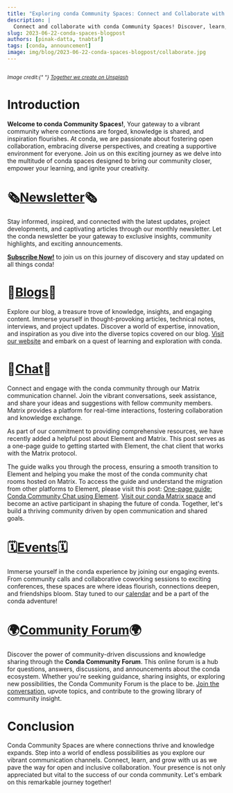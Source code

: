 ```yaml
---
title: "Exploring conda Community Spaces: Connect and Collaborate with Us!"
description: |
  Connect and collaborate with conda Community Spaces! Discover, learn, and stay connected with our vibrant community. Explore resources, gain insights, and ignite your creativity. Join us on this exciting journey!"
slug: 2023-06-22-conda-spaces-blogpost
authors: [pinak-datta, tnabtaf]
tags: [conda, announcement]
image: img/blog/2023-06-22-conda-spaces-blogpost/collaborate.jpg
---
```



<Image img={colab} />
<p>
  <i>
    <small>
      Image credit:{" "}
      <a href="https://unsplash.com/photos/bq31L0jQAjU">
        Together we create on Unsplash
      </a>
    </small>
  </i>
</p>

# Introduction

**Welcome to conda Community Spaces!**, Your gateway to a vibrant community where connections are forged, knowledge is shared, and inspiration flourishes. At conda, we are passionate about fostering open collaboration, embracing diverse perspectives, and creating a supportive environment for everyone. Join us on this exciting journey as we delve into the multitude of conda spaces designed to bring our community closer, empower your learning, and ignite your creativity.

<!-- truncate -->

# 🗞️[Newsletter](https://lists.conda.org/wws/info/announce)🗞️

Stay informed, inspired, and connected with the latest updates, project developments, and captivating articles through our monthly newsletter. Let the conda newsletter be your gateway to exclusive insights, community highlights, and exciting announcements.

[**Subscribe Now!**](https://lists.conda.org/wws/subscribe/announce?previous_action=info) to join us on this journey of discovery and stay updated on all things conda!

# 📖[Blogs](https://conda.org/blog)📖

Explore our blog, a treasure trove of knowledge, insights, and engaging content. Immerse yourself in thought-provoking articles, technical notes, interviews, and project updates. Discover a world of expertise, innovation, and inspiration as you dive into the diverse topics covered on our blog.
[Visit our website](https://conda.org/blog) and embark on a quest of learning and exploration with conda.

# 💬[Chat](https://matrix.to/#/#conda:matrix.org)💬

Connect and engage with the conda community through our Matrix communication channel. Join the vibrant conversations, seek assistance, and share your ideas and suggestions with fellow community members. Matrix provides a platform for real-time interactions, fostering collaboration and knowledge exchange.

As part of our commitment to providing comprehensive resources, we have recently added a helpful post about Element and Matrix. This post serves as a one-page guide to getting started with Element, the chat client that works with the Matrix protocol.

The guide walks you through the process, ensuring a smooth transition to Element and helping you make the most of the conda community chat rooms hosted on Matrix. To access the guide and understand the migration from other platforms to Element, please visit this post: [One-page guide: Conda Community Chat using Element](https://conda.discourse.group/t/one-page-guide-conda-community-chat-using-element/173).
[Visit our conda Matrix space](https://matrix.to/#/#conda:matrix.org) and become an active participant in shaping the future of conda. Together, let's build a thriving community driven by open communication and shared goals.

# 🗓️[Events](https://conda.org/community/calendar)🗓️

Immerse yourself in the conda experience by joining our engaging events. From community calls and collaborative coworking sessions to exciting conferences, these spaces are where ideas flourish, connections deepen, and friendships bloom.
Stay tuned to our [calendar](https://conda.org/community/calendar) and be a part of the conda adventure!

# 🌍[Community Forum](https://conda.discourse.group/t/welcome-to-the-conda-community-forum/7)🌍

Discover the power of community-driven discussions and knowledge sharing through the **Conda Community Forum**. This online forum is a hub for questions, answers, discussions, and announcements about the conda ecosystem. Whether you're seeking guidance, sharing insights, or exploring new possibilities, the Conda Community Forum is the place to be.
[Join the conversation](https://conda.discourse.group/t/welcome-to-the-conda-community-forum/7), upvote topics, and contribute to the growing library of community insight.

# Conclusion

Conda Community Spaces are where connections thrive and knowledge expands. Step into a world of endless possibilities as you explore our vibrant communication channels. Connect, learn, and grow with us as we pave the way for open and inclusive collaboration. Your presence is not only appreciated but vital to the success of our conda community. Let's embark on this remarkable journey together!
